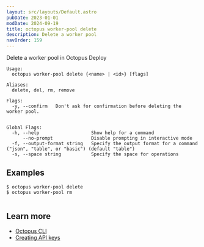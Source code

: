 ```yaml
---
layout: src/layouts/Default.astro
pubDate: 2023-01-01
modDate: 2024-09-19
title: octopus worker-pool delete
description: Delete a worker pool
navOrder: 159
---
```


Delete a worker pool in Octopus Deploy

```
Usage:
  octopus worker-pool delete {<name> | <id>} [flags]

Aliases:
  delete, del, rm, remove

Flags:
  -y, --confirm   Don't ask for confirmation before deleting the worker pool.


Global Flags:
  -h, --help                   Show help for a command
      --no-prompt              Disable prompting in interactive mode
  -f, --output-format string   Specify the output format for a command ("json", "table", or "basic") (default "table")
  -s, --space string           Specify the space for operations

```

## Examples

<SamplesInstance />

```
$ octopus worker-pool delete
$ octopus worker-pool rm


```

## Learn more

- [Octopus CLI](/docs/octopus-rest-api/cli)
- [Creating API keys](/docs/octopus-rest-api/how-to-create-an-api-key)